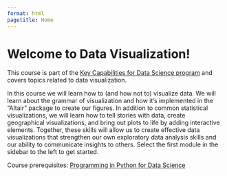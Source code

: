 ```yaml
---
format: html
pagetitle: Home
---
```


# Welcome to Data Visualization!

This course is part of the [Key Capabilities for Data Science program](https://extendedlearning.ubc.ca/programs/key-capabilities-data-science) and covers topics related to data visualization.

In this course we will learn how to (and how not to) visualize data. We will learn about the grammar of visualization and how it's implemented in the "Altair" package to create our figures. In addition to common statistical visualizations, we will learn how to tell stories with data, create geographical visualizations, and bring out plots to life by adding interactive elements. Together, these skills will allow us to create effective data visualizations that strengthen our own exploratory data analysis skills and our ability to communicate insights to others. 
Select the first module in the sidebar to the left to get started.

Course prerequisites: [Programming in Python for Data Science](https://ubc-mds.github.io/programming-in-python-for-data-science/)
